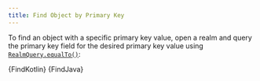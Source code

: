 ```yaml
---
title: Find Object by Primary Key
---
```


<Intro />

To find an object with a specific primary key value, open a realm
and query the primary key field for the desired primary key value
using [`RealmQuery.equalTo()`](https://docs.mongodb.com/realm/sdk/java/api/io/realm/RealmQuery/#equalto):

<Tabs groupId="java-sdk-languages">
    <TabItem value="kotlin" label="Kotlin">
        <CodeBlock language="kotlin">{FindKotlin}</CodeBlock>
    </TabItem>
    <TabItem value="java" label="Java">
        <CodeBlock language="java">{FindJava}</CodeBlock>
    </TabItem>
</Tabs>